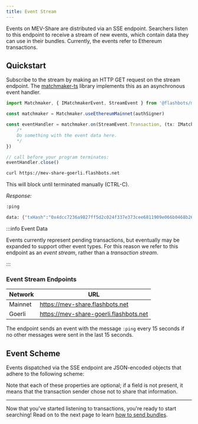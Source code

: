 ```yaml
---
title: Event Stream
---
```



Events on MEV-Share are distributed via an SSE endpoint. Searchers listen to this endpoint to receive a stream of new events, which contain data they can use in their bundles. Currently, the events refer to Ethereum transactions.

## Quickstart

Subscribe to the stream by making an HTTP GET request on the stream endpoint. The [matchmaker-ts](https://npmjs.com/@flashbots/matchmaker-ts) library implements this as an asynchronous event handler.

<Tabs>
<TabItem value="ts" label="matchmaker-ts">

```typescript
import Matchmaker, { IMatchmakerEvent, StreamEvent } from '@flashbots/matchmaker-ts'

const matchmaker = Matchmaker.useEthereumMainnet(authSigner)

const eventHandler = matchmaker.on(StreamEvent.Transaction, (tx: IMatchmakerEvent) => {
    /*
    Do something with the event data here.
    */
})

// call before your program terminates:
eventHandler.close()
```

</TabItem>
<TabItem value="sh" label="curl">

```sh
curl https://mev-share-goerli.flashbots.net
```

This will block until terminated manually (CTRL-C).

_Response:_

```sh
:ping

data: {"txHash":"0x4dcc7236a9827ff5d2c024f337e373cee6811909e066b0468b26cc56d5d6279f","to":"0x0000c335bc9d5d1af0402cad63fa7f258363d71a","functionSelector":"0x696d2073","logs":null,"callData":"0x696d20736861726969696969696e67"}
```

</TabItem>
</Tabs>

:::info Event Data

Events currently represent pending transactions, but eventually may be expanded to support other event types. For this reason we refer to this endpoint as an _event stream_, rather than a _transaction stream_.

:::

### Event Stream Endpoints

| Network | URL |
|-|-|
| Mainnet | https://mev-share.flashbots.net |
| Goerli | https://mev-share-goerli.flashbots.net |

The endpoint sends an event with the message `:ping` every 15 seconds if no other messages were sent in the last 15 seconds.

## Event Scheme

Events dispatched via the SSE endpoint are JSON-encoded objects that adhere to the following scheme:

<StreamEvent />

Note that each of these properties are optional; if a field is not present, it means that the transaction sender chose not to share that information.

---

Now that you've started listening to transactions, you're ready to start searching! Read on to the next page to learn [how to send bundles](/flashbots-mev-share/searchers/sending-bundles).
